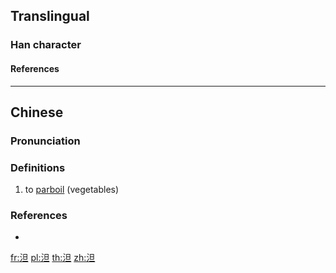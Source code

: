 {{character info/new}}
==Translingual==

===Han character===
{{Han char|rn=85|rad=水|as=05|sn=8|four=36112|canj=EAM|ids=⿰氵旦}}

====References====
{{Han ref|kx=0619.121|hdz=31584.011|uh=6CF9}}

----

==Chinese==
{{zh-forms}}

===Pronunciation===
{{zh-pron
|m=dǎn,dàn,2n=imitating Sichuanese
|m-s=dan3
|c=daan6
|cat=v
}}

===Definitions===
{{zh-hanzi}}

# {{lb|zh|Sichuanese}} to [[parboil]] (vegetables)
#: {{zh-x|把 豆芽 放 在 鍋 裡 泹 一下 撈 起來 涼拌。|Put the bean sprouts in the pot to '''parboil''' them, and scoop them out to prepare a cold salad.|M-S|tr=Ba3 dou4ya2 fang4 zai4 ko1 ni3 '''dan3''' i2ha4 nau1 qi3nai2 niang2ban4.|ref={{lang|zh|成都话方言词典}}}}

===References===
* {{R:yue:Multi-function Chinese Character Database}}

[[fr:泹]]
[[pl:泹]]
[[th:泹]]
[[zh:泹]]